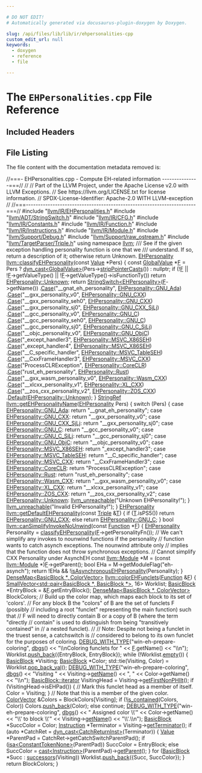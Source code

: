 ```yaml
---

# DO NOT EDIT!
# Automatically generated via docusaurus-plugin-doxygen by Doxygen.

slug: /api/files/lib/lib/ir/ehpersonalities-cpp
custom_edit_url: null
keywords:
  - doxygen
  - reference
  - file

---
```





# The `EHPersonalities.cpp` File Reference

<DoxygenPage pluginConfig={pluginConfig}>



## Included Headers

<IncludesList>
<IncludesListItem
  filePath="llvm/IR/EHPersonalities.h"
  permalink="/docs/api/files/include/include/llvm/include/llvm/ir/ehpersonalities-h"
  isLocal="true" />
<IncludesListItem
  filePath="llvm/ADT/StringSwitch.h"
  permalink="/docs/api/files/include/include/llvm/include/llvm/adt/stringswitch-h"
  isLocal="true" />
<IncludesListItem
  filePath="llvm/IR/CFG.h"
  permalink="/docs/api/files/include/include/llvm/include/llvm/ir/cfg-h"
  isLocal="true" />
<IncludesListItem
  filePath="llvm/IR/Constants.h"
  permalink="/docs/api/files/include/include/llvm/include/llvm/ir/constants-h"
  isLocal="true" />
<IncludesListItem
  filePath="llvm/IR/Function.h"
  permalink="/docs/api/files/include/include/llvm/include/llvm/ir/function-h"
  isLocal="true" />
<IncludesListItem
  filePath="llvm/IR/Instructions.h"
  permalink="/docs/api/files/include/include/llvm/include/llvm/ir/instructions-h"
  isLocal="true" />
<IncludesListItem
  filePath="llvm/IR/Module.h"
  permalink="/docs/api/files/include/include/llvm/include/llvm/ir/module-h"
  isLocal="true" />
<IncludesListItem
  filePath="llvm/Support/Debug.h"
  permalink="/docs/api/files/include/include/llvm/include/llvm/support/debug-h"
  isLocal="true" />
<IncludesListItem
  filePath="llvm/Support/raw_ostream.h"
  permalink="/docs/api/files/include/include/llvm/include/llvm/support/raw-ostream-h"
  isLocal="true" />
<IncludesListItem
  filePath="llvm/TargetParser/Triple.h"
  permalink="/docs/api/files/include/include/llvm/include/llvm/targetparser/triple-h"
  isLocal="true" />
</IncludesList>


## File Listing

The file content with the documentation metadata removed is:

<ProgramListing>

<Link id="l00001" /><CodeLine lineNumber="1"><Highlight kind="comment">//===- EHPersonalities.cpp - Compute EH-related information ---------------===//</Highlight><Highlight kind="normal"></Highlight></CodeLine>
<Link id="l00002" /><CodeLine lineNumber="2"><Highlight kind="normal"></Highlight><Highlight kind="comment">//</Highlight><Highlight kind="normal"></Highlight></CodeLine>
<Link id="l00003" /><CodeLine lineNumber="3"><Highlight kind="normal"></Highlight><Highlight kind="comment">// Part of the LLVM Project, under the Apache License v2.0 with LLVM Exceptions.</Highlight><Highlight kind="normal"></Highlight></CodeLine>
<Link id="l00004" /><CodeLine lineNumber="4"><Highlight kind="normal"></Highlight><Highlight kind="comment">// See https://llvm.org/LICENSE.txt for license information.</Highlight><Highlight kind="normal"></Highlight></CodeLine>
<Link id="l00005" /><CodeLine lineNumber="5"><Highlight kind="normal"></Highlight><Highlight kind="comment">// SPDX-License-Identifier: Apache-2.0 WITH LLVM-exception</Highlight><Highlight kind="normal"></Highlight></CodeLine>
<Link id="l00006" /><CodeLine lineNumber="6"><Highlight kind="normal"></Highlight><Highlight kind="comment">//</Highlight><Highlight kind="normal"></Highlight></CodeLine>
<Link id="l00007" /><CodeLine lineNumber="7"><Highlight kind="normal"></Highlight><Highlight kind="comment">//===----------------------------------------------------------------------===//</Highlight><Highlight kind="normal"></Highlight></CodeLine>
<Link id="l00008" /><CodeLine lineNumber="8"><Highlight kind="normal"></Highlight></CodeLine>
<Link id="l00009" /><CodeLine lineNumber="9"><Highlight kind="normal"></Highlight><Highlight kind="preprocessor">#include &quot;<a href="/docs/api/files/include/include/llvm/include/llvm/ir/ehpersonalities-h">llvm/IR/EHPersonalities.h</a>&quot;</Highlight><Highlight kind="normal"></Highlight></CodeLine>
<Link id="l00010" /><CodeLine lineNumber="10"><Highlight kind="normal"></Highlight><Highlight kind="preprocessor">#include &quot;<a href="/docs/api/files/include/include/llvm/include/llvm/adt/stringswitch-h">llvm/ADT/StringSwitch.h</a>&quot;</Highlight><Highlight kind="normal"></Highlight></CodeLine>
<Link id="l00011" /><CodeLine lineNumber="11"><Highlight kind="normal"></Highlight><Highlight kind="preprocessor">#include &quot;<a href="/docs/api/files/include/include/llvm/include/llvm/ir/cfg-h">llvm/IR/CFG.h</a>&quot;</Highlight><Highlight kind="normal"></Highlight></CodeLine>
<Link id="l00012" /><CodeLine lineNumber="12"><Highlight kind="normal"></Highlight><Highlight kind="preprocessor">#include &quot;<a href="/docs/api/files/include/include/llvm/include/llvm/ir/constants-h">llvm/IR/Constants.h</a>&quot;</Highlight><Highlight kind="normal"></Highlight></CodeLine>
<Link id="l00013" /><CodeLine lineNumber="13"><Highlight kind="normal"></Highlight><Highlight kind="preprocessor">#include &quot;<a href="/docs/api/files/include/include/llvm/include/llvm/ir/function-h">llvm/IR/Function.h</a>&quot;</Highlight><Highlight kind="normal"></Highlight></CodeLine>
<Link id="l00014" /><CodeLine lineNumber="14"><Highlight kind="normal"></Highlight><Highlight kind="preprocessor">#include &quot;<a href="/docs/api/files/include/include/llvm/include/llvm/ir/instructions-h">llvm/IR/Instructions.h</a>&quot;</Highlight><Highlight kind="normal"></Highlight></CodeLine>
<Link id="l00015" /><CodeLine lineNumber="15"><Highlight kind="normal"></Highlight><Highlight kind="preprocessor">#include &quot;<a href="/docs/api/files/include/include/llvm/include/llvm/ir/module-h">llvm/IR/Module.h</a>&quot;</Highlight><Highlight kind="normal"></Highlight></CodeLine>
<Link id="l00016" /><CodeLine lineNumber="16"><Highlight kind="normal"></Highlight><Highlight kind="preprocessor">#include &quot;<a href="/docs/api/files/include/include/llvm/include/llvm/support/debug-h">llvm/Support/Debug.h</a>&quot;</Highlight><Highlight kind="normal"></Highlight></CodeLine>
<Link id="l00017" /><CodeLine lineNumber="17"><Highlight kind="normal"></Highlight><Highlight kind="preprocessor">#include &quot;<a href="/docs/api/files/include/include/llvm/include/llvm/support/raw-ostream-h">llvm/Support/raw&#95;ostream.h</a>&quot;</Highlight><Highlight kind="normal"></Highlight></CodeLine>
<Link id="l00018" /><CodeLine lineNumber="18"><Highlight kind="normal"></Highlight><Highlight kind="preprocessor">#include &quot;<a href="/docs/api/files/include/include/llvm/include/llvm/targetparser/triple-h">llvm/TargetParser/Triple.h</a>&quot;</Highlight><Highlight kind="normal"></Highlight></CodeLine>
<Link id="l00019" /><CodeLine lineNumber="19"><Highlight kind="normal"></Highlight><Highlight kind="keyword">using namespace </Highlight><Highlight kind="normal"><a href="/docs/api/namespaces/llvm">llvm</a>;</Highlight></CodeLine>
<Link id="l00020" /><CodeLine lineNumber="20"><Highlight kind="normal"></Highlight><Highlight kind="comment"></Highlight></CodeLine>
<Link id="l00021" /><CodeLine lineNumber="21"><Highlight kind="comment">/// See if the given exception handling personality function is one that we</Highlight></CodeLine>
<Link id="l00022" /><CodeLine lineNumber="22"><Highlight kind="comment">/// understand.  If so, return a description of it; otherwise return Unknown.</Highlight><Highlight kind="normal"></Highlight></CodeLine>
<Link id="l00023" /><CodeLine lineNumber="23" lineLink="/docs/api/namespaces/llvm/#a8d508f23e2580095561902c39911fb9b"><Highlight kind="normal"><a href="/docs/api/namespaces/llvm/#a5d56157a385f8cd7d3e54ed87da1ba6a">EHPersonality</a> <a href="/docs/api/namespaces/llvm/#a8d508f23e2580095561902c39911fb9b">llvm::classifyEHPersonality</a>(</Highlight><Highlight kind="keyword">const</Highlight><Highlight kind="normal"> <a href="/docs/api/classes/llvm/value">Value</a> &#42;Pers) &#123;</Highlight></CodeLine>
<Link id="l00024" /><CodeLine lineNumber="24"><Highlight kind="normal">  </Highlight><Highlight kind="keyword">const</Highlight><Highlight kind="normal"> <a href="/docs/api/classes/llvm/globalvalue">GlobalValue</a> &#42;<a href="/docs/api/files/lib/lib/support/md5-cpp/#a96d73bbd7af15cb1fc38c3f4a3bd82e9">F</a> =</Highlight></CodeLine>
<Link id="l00025" /><CodeLine lineNumber="25"><Highlight kind="normal">      Pers ? <a href="/docs/api/namespaces/llvm/#a22eeee01734061ac1b31ccd994c49eef">dyn&#95;cast&lt;GlobalValue&gt;</a>(Pers-&gt;<a href="/docs/api/classes/llvm/value/#a966eb231e7d4e572874d2cb49b18faea">stripPointerCasts</a>()) : </Highlight><Highlight kind="keyword">nullptr</Highlight><Highlight kind="normal">;</Highlight></CodeLine>
<Link id="l00026" /><CodeLine lineNumber="26"><Highlight kind="normal">  </Highlight><Highlight kind="keywordflow">if</Highlight><Highlight kind="normal"> (!<a href="/docs/api/files/lib/lib/support/md5-cpp/#a96d73bbd7af15cb1fc38c3f4a3bd82e9">F</a> || !<a href="/docs/api/files/lib/lib/support/md5-cpp/#a96d73bbd7af15cb1fc38c3f4a3bd82e9">F</a>-&gt;getValueType() || !<a href="/docs/api/files/lib/lib/support/md5-cpp/#a96d73bbd7af15cb1fc38c3f4a3bd82e9">F</a>-&gt;getValueType()-&gt;isFunctionTy())</Highlight></CodeLine>
<Link id="l00027" /><CodeLine lineNumber="27"><Highlight kind="normal">    </Highlight><Highlight kind="keywordflow">return</Highlight><Highlight kind="normal"> <a href="/docs/api/namespaces/llvm/#a5d56157a385f8cd7d3e54ed87da1ba6aa88183b946cc5f0e8c96b2e66e1c74a7e">EHPersonality::Unknown</a>;</Highlight></CodeLine>
<Link id="l00028" /><CodeLine lineNumber="28"><Highlight kind="normal">  </Highlight><Highlight kind="keywordflow">return</Highlight><Highlight kind="normal"> <a href="/docs/api/classes/llvm/stringswitch">StringSwitch&lt;EHPersonality&gt;</a>(<a href="/docs/api/files/lib/lib/support/md5-cpp/#a96d73bbd7af15cb1fc38c3f4a3bd82e9">F</a>-&gt;getName())</Highlight></CodeLine>
<Link id="l00029" /><CodeLine lineNumber="29"><Highlight kind="normal">      .<a href="/docs/api/classes/llvm/stringswitch/#a3de12858bdbbd0b3da179d508ff2be75">Case</a>(</Highlight><Highlight kind="stringliteral">&quot;&#95;&#95;gnat&#95;eh&#95;personality&quot;</Highlight><Highlight kind="normal">, <a href="/docs/api/namespaces/llvm/#a5d56157a385f8cd7d3e54ed87da1ba6aa4d1f6c49eb4a44a6cc14725ba0cfe658">EHPersonality::GNU&#95;Ada</a>)</Highlight></CodeLine>
<Link id="l00030" /><CodeLine lineNumber="30"><Highlight kind="normal">      .<a href="/docs/api/classes/llvm/stringswitch/#a3de12858bdbbd0b3da179d508ff2be75">Case</a>(</Highlight><Highlight kind="stringliteral">&quot;&#95;&#95;gxx&#95;personality&#95;v0&quot;</Highlight><Highlight kind="normal">, <a href="/docs/api/namespaces/llvm/#a5d56157a385f8cd7d3e54ed87da1ba6aac19ef91dbd2fa5148e96a750c2b5c4cb">EHPersonality::GNU&#95;CXX</a>)</Highlight></CodeLine>
<Link id="l00031" /><CodeLine lineNumber="31"><Highlight kind="normal">      .<a href="/docs/api/classes/llvm/stringswitch/#a3de12858bdbbd0b3da179d508ff2be75">Case</a>(</Highlight><Highlight kind="stringliteral">&quot;&#95;&#95;gxx&#95;personality&#95;seh0&quot;</Highlight><Highlight kind="normal">, <a href="/docs/api/namespaces/llvm/#a5d56157a385f8cd7d3e54ed87da1ba6aac19ef91dbd2fa5148e96a750c2b5c4cb">EHPersonality::GNU&#95;CXX</a>)</Highlight></CodeLine>
<Link id="l00032" /><CodeLine lineNumber="32"><Highlight kind="normal">      .<a href="/docs/api/classes/llvm/stringswitch/#a3de12858bdbbd0b3da179d508ff2be75">Case</a>(</Highlight><Highlight kind="stringliteral">&quot;&#95;&#95;gxx&#95;personality&#95;sj0&quot;</Highlight><Highlight kind="normal">, <a href="/docs/api/namespaces/llvm/#a5d56157a385f8cd7d3e54ed87da1ba6aa827e35d1ece0eb007816f52f42e87007">EHPersonality::GNU&#95;CXX&#95;SjLj</a>)</Highlight></CodeLine>
<Link id="l00033" /><CodeLine lineNumber="33"><Highlight kind="normal">      .<a href="/docs/api/classes/llvm/stringswitch/#a3de12858bdbbd0b3da179d508ff2be75">Case</a>(</Highlight><Highlight kind="stringliteral">&quot;&#95;&#95;gcc&#95;personality&#95;v0&quot;</Highlight><Highlight kind="normal">, <a href="/docs/api/namespaces/llvm/#a5d56157a385f8cd7d3e54ed87da1ba6aa4c0484152e8ccb276b690a1f664b2480">EHPersonality::GNU&#95;C</a>)</Highlight></CodeLine>
<Link id="l00034" /><CodeLine lineNumber="34"><Highlight kind="normal">      .<a href="/docs/api/classes/llvm/stringswitch/#a3de12858bdbbd0b3da179d508ff2be75">Case</a>(</Highlight><Highlight kind="stringliteral">&quot;&#95;&#95;gcc&#95;personality&#95;seh0&quot;</Highlight><Highlight kind="normal">, <a href="/docs/api/namespaces/llvm/#a5d56157a385f8cd7d3e54ed87da1ba6aa4c0484152e8ccb276b690a1f664b2480">EHPersonality::GNU&#95;C</a>)</Highlight></CodeLine>
<Link id="l00035" /><CodeLine lineNumber="35"><Highlight kind="normal">      .<a href="/docs/api/classes/llvm/stringswitch/#a3de12858bdbbd0b3da179d508ff2be75">Case</a>(</Highlight><Highlight kind="stringliteral">&quot;&#95;&#95;gcc&#95;personality&#95;sj0&quot;</Highlight><Highlight kind="normal">, <a href="/docs/api/namespaces/llvm/#a5d56157a385f8cd7d3e54ed87da1ba6aae83ea70f8c69153f8fb6aed8edc63ce8">EHPersonality::GNU&#95;C&#95;SjLj</a>)</Highlight></CodeLine>
<Link id="l00036" /><CodeLine lineNumber="36"><Highlight kind="normal">      .<a href="/docs/api/classes/llvm/stringswitch/#a3de12858bdbbd0b3da179d508ff2be75">Case</a>(</Highlight><Highlight kind="stringliteral">&quot;&#95;&#95;objc&#95;personality&#95;v0&quot;</Highlight><Highlight kind="normal">, <a href="/docs/api/namespaces/llvm/#a5d56157a385f8cd7d3e54ed87da1ba6aa395fbfe74c30a81fe4f743ba95964c86">EHPersonality::GNU&#95;ObjC</a>)</Highlight></CodeLine>
<Link id="l00037" /><CodeLine lineNumber="37"><Highlight kind="normal">      .<a href="/docs/api/classes/llvm/stringswitch/#a3de12858bdbbd0b3da179d508ff2be75">Case</a>(</Highlight><Highlight kind="stringliteral">&quot;&#95;except&#95;handler3&quot;</Highlight><Highlight kind="normal">, <a href="/docs/api/namespaces/llvm/#a5d56157a385f8cd7d3e54ed87da1ba6aa1d0ce965d5884b3d11d6f26fac012613">EHPersonality::MSVC&#95;X86SEH</a>)</Highlight></CodeLine>
<Link id="l00038" /><CodeLine lineNumber="38"><Highlight kind="normal">      .<a href="/docs/api/classes/llvm/stringswitch/#a3de12858bdbbd0b3da179d508ff2be75">Case</a>(</Highlight><Highlight kind="stringliteral">&quot;&#95;except&#95;handler4&quot;</Highlight><Highlight kind="normal">, <a href="/docs/api/namespaces/llvm/#a5d56157a385f8cd7d3e54ed87da1ba6aa1d0ce965d5884b3d11d6f26fac012613">EHPersonality::MSVC&#95;X86SEH</a>)</Highlight></CodeLine>
<Link id="l00039" /><CodeLine lineNumber="39"><Highlight kind="normal">      .<a href="/docs/api/classes/llvm/stringswitch/#a3de12858bdbbd0b3da179d508ff2be75">Case</a>(</Highlight><Highlight kind="stringliteral">&quot;&#95;&#95;C&#95;specific&#95;handler&quot;</Highlight><Highlight kind="normal">, <a href="/docs/api/namespaces/llvm/#a5d56157a385f8cd7d3e54ed87da1ba6aa5fe2b2d01019e4b6a9828d4b9820a7ce">EHPersonality::MSVC&#95;TableSEH</a>)</Highlight></CodeLine>
<Link id="l00040" /><CodeLine lineNumber="40"><Highlight kind="normal">      .<a href="/docs/api/classes/llvm/stringswitch/#a3de12858bdbbd0b3da179d508ff2be75">Case</a>(</Highlight><Highlight kind="stringliteral">&quot;&#95;&#95;CxxFrameHandler3&quot;</Highlight><Highlight kind="normal">, <a href="/docs/api/namespaces/llvm/#a5d56157a385f8cd7d3e54ed87da1ba6aab34bedfd8d86f0adbefe4ae0e708f428">EHPersonality::MSVC&#95;CXX</a>)</Highlight></CodeLine>
<Link id="l00041" /><CodeLine lineNumber="41"><Highlight kind="normal">      .<a href="/docs/api/classes/llvm/stringswitch/#a3de12858bdbbd0b3da179d508ff2be75">Case</a>(</Highlight><Highlight kind="stringliteral">&quot;ProcessCLRException&quot;</Highlight><Highlight kind="normal">, <a href="/docs/api/namespaces/llvm/#a5d56157a385f8cd7d3e54ed87da1ba6aa05b0e25c98ba4300ca28989a35dab72a">EHPersonality::CoreCLR</a>)</Highlight></CodeLine>
<Link id="l00042" /><CodeLine lineNumber="42"><Highlight kind="normal">      .<a href="/docs/api/classes/llvm/stringswitch/#a3de12858bdbbd0b3da179d508ff2be75">Case</a>(</Highlight><Highlight kind="stringliteral">&quot;rust&#95;eh&#95;personality&quot;</Highlight><Highlight kind="normal">, <a href="/docs/api/namespaces/llvm/#a5d56157a385f8cd7d3e54ed87da1ba6aaf5e265d607cb720058fc166e00083fe8">EHPersonality::Rust</a>)</Highlight></CodeLine>
<Link id="l00043" /><CodeLine lineNumber="43"><Highlight kind="normal">      .<a href="/docs/api/classes/llvm/stringswitch/#a3de12858bdbbd0b3da179d508ff2be75">Case</a>(</Highlight><Highlight kind="stringliteral">&quot;&#95;&#95;gxx&#95;wasm&#95;personality&#95;v0&quot;</Highlight><Highlight kind="normal">, <a href="/docs/api/namespaces/llvm/#a5d56157a385f8cd7d3e54ed87da1ba6aa7939c43653700c52daa7a68a575c3ec5">EHPersonality::Wasm&#95;CXX</a>)</Highlight></CodeLine>
<Link id="l00044" /><CodeLine lineNumber="44"><Highlight kind="normal">      .<a href="/docs/api/classes/llvm/stringswitch/#a3de12858bdbbd0b3da179d508ff2be75">Case</a>(</Highlight><Highlight kind="stringliteral">&quot;&#95;&#95;xlcxx&#95;personality&#95;v1&quot;</Highlight><Highlight kind="normal">, <a href="/docs/api/namespaces/llvm/#a5d56157a385f8cd7d3e54ed87da1ba6aac3cb0fb563149ec44c47b526c7b0a0d2">EHPersonality::XL&#95;CXX</a>)</Highlight></CodeLine>
<Link id="l00045" /><CodeLine lineNumber="45"><Highlight kind="normal">      .<a href="/docs/api/classes/llvm/stringswitch/#a3de12858bdbbd0b3da179d508ff2be75">Case</a>(</Highlight><Highlight kind="stringliteral">&quot;&#95;&#95;zos&#95;cxx&#95;personality&#95;v2&quot;</Highlight><Highlight kind="normal">, <a href="/docs/api/namespaces/llvm/#a5d56157a385f8cd7d3e54ed87da1ba6aae41eac69861c981fbdd0a270668ea387">EHPersonality::ZOS&#95;CXX</a>)</Highlight></CodeLine>
<Link id="l00046" /><CodeLine lineNumber="46"><Highlight kind="normal">      .<a href="/docs/api/classes/llvm/stringswitch/#a7f0e82e8a818ca43926fceb49be81661">Default</a>(<a href="/docs/api/namespaces/llvm/#a5d56157a385f8cd7d3e54ed87da1ba6aa88183b946cc5f0e8c96b2e66e1c74a7e">EHPersonality::Unknown</a>);</Highlight></CodeLine>
<Link id="l00047" /><CodeLine lineNumber="47"><Highlight kind="normal">&#125;</Highlight></CodeLine>
<Link id="l00048" /><CodeLine lineNumber="48"><Highlight kind="normal"></Highlight></CodeLine>
<Link id="l00049" /><CodeLine lineNumber="49" lineLink="/docs/api/namespaces/llvm/#a11830db2d4bbb3726de01e2a70a98327"><Highlight kind="normal"><a href="/docs/api/classes/llvm/stringref">StringRef</a> <a href="/docs/api/namespaces/llvm/#a11830db2d4bbb3726de01e2a70a98327">llvm::getEHPersonalityName</a>(<a href="/docs/api/namespaces/llvm/#a5d56157a385f8cd7d3e54ed87da1ba6a">EHPersonality</a> Pers) &#123;</Highlight></CodeLine>
<Link id="l00050" /><CodeLine lineNumber="50"><Highlight kind="normal">  </Highlight><Highlight kind="keywordflow">switch</Highlight><Highlight kind="normal"> (Pers) &#123;</Highlight></CodeLine>
<Link id="l00051" /><CodeLine lineNumber="51"><Highlight kind="normal">  </Highlight><Highlight kind="keywordflow">case</Highlight><Highlight kind="normal"> <a href="/docs/api/namespaces/llvm/#a5d56157a385f8cd7d3e54ed87da1ba6aa4d1f6c49eb4a44a6cc14725ba0cfe658">EHPersonality::GNU&#95;Ada</a>:</Highlight></CodeLine>
<Link id="l00052" /><CodeLine lineNumber="52"><Highlight kind="normal">    </Highlight><Highlight kind="keywordflow">return</Highlight><Highlight kind="normal"> </Highlight><Highlight kind="stringliteral">&quot;&#95;&#95;gnat&#95;eh&#95;personality&quot;</Highlight><Highlight kind="normal">;</Highlight></CodeLine>
<Link id="l00053" /><CodeLine lineNumber="53"><Highlight kind="normal">  </Highlight><Highlight kind="keywordflow">case</Highlight><Highlight kind="normal"> <a href="/docs/api/namespaces/llvm/#a5d56157a385f8cd7d3e54ed87da1ba6aac19ef91dbd2fa5148e96a750c2b5c4cb">EHPersonality::GNU&#95;CXX</a>:</Highlight></CodeLine>
<Link id="l00054" /><CodeLine lineNumber="54"><Highlight kind="normal">    </Highlight><Highlight kind="keywordflow">return</Highlight><Highlight kind="normal"> </Highlight><Highlight kind="stringliteral">&quot;&#95;&#95;gxx&#95;personality&#95;v0&quot;</Highlight><Highlight kind="normal">;</Highlight></CodeLine>
<Link id="l00055" /><CodeLine lineNumber="55"><Highlight kind="normal">  </Highlight><Highlight kind="keywordflow">case</Highlight><Highlight kind="normal"> <a href="/docs/api/namespaces/llvm/#a5d56157a385f8cd7d3e54ed87da1ba6aa827e35d1ece0eb007816f52f42e87007">EHPersonality::GNU&#95;CXX&#95;SjLj</a>:</Highlight></CodeLine>
<Link id="l00056" /><CodeLine lineNumber="56"><Highlight kind="normal">    </Highlight><Highlight kind="keywordflow">return</Highlight><Highlight kind="normal"> </Highlight><Highlight kind="stringliteral">&quot;&#95;&#95;gxx&#95;personality&#95;sj0&quot;</Highlight><Highlight kind="normal">;</Highlight></CodeLine>
<Link id="l00057" /><CodeLine lineNumber="57"><Highlight kind="normal">  </Highlight><Highlight kind="keywordflow">case</Highlight><Highlight kind="normal"> <a href="/docs/api/namespaces/llvm/#a5d56157a385f8cd7d3e54ed87da1ba6aa4c0484152e8ccb276b690a1f664b2480">EHPersonality::GNU&#95;C</a>:</Highlight></CodeLine>
<Link id="l00058" /><CodeLine lineNumber="58"><Highlight kind="normal">    </Highlight><Highlight kind="keywordflow">return</Highlight><Highlight kind="normal"> </Highlight><Highlight kind="stringliteral">&quot;&#95;&#95;gcc&#95;personality&#95;v0&quot;</Highlight><Highlight kind="normal">;</Highlight></CodeLine>
<Link id="l00059" /><CodeLine lineNumber="59"><Highlight kind="normal">  </Highlight><Highlight kind="keywordflow">case</Highlight><Highlight kind="normal"> <a href="/docs/api/namespaces/llvm/#a5d56157a385f8cd7d3e54ed87da1ba6aae83ea70f8c69153f8fb6aed8edc63ce8">EHPersonality::GNU&#95;C&#95;SjLj</a>:</Highlight></CodeLine>
<Link id="l00060" /><CodeLine lineNumber="60"><Highlight kind="normal">    </Highlight><Highlight kind="keywordflow">return</Highlight><Highlight kind="normal"> </Highlight><Highlight kind="stringliteral">&quot;&#95;&#95;gcc&#95;personality&#95;sj0&quot;</Highlight><Highlight kind="normal">;</Highlight></CodeLine>
<Link id="l00061" /><CodeLine lineNumber="61"><Highlight kind="normal">  </Highlight><Highlight kind="keywordflow">case</Highlight><Highlight kind="normal"> <a href="/docs/api/namespaces/llvm/#a5d56157a385f8cd7d3e54ed87da1ba6aa395fbfe74c30a81fe4f743ba95964c86">EHPersonality::GNU&#95;ObjC</a>:</Highlight></CodeLine>
<Link id="l00062" /><CodeLine lineNumber="62"><Highlight kind="normal">    </Highlight><Highlight kind="keywordflow">return</Highlight><Highlight kind="normal"> </Highlight><Highlight kind="stringliteral">&quot;&#95;&#95;objc&#95;personality&#95;v0&quot;</Highlight><Highlight kind="normal">;</Highlight></CodeLine>
<Link id="l00063" /><CodeLine lineNumber="63"><Highlight kind="normal">  </Highlight><Highlight kind="keywordflow">case</Highlight><Highlight kind="normal"> <a href="/docs/api/namespaces/llvm/#a5d56157a385f8cd7d3e54ed87da1ba6aa1d0ce965d5884b3d11d6f26fac012613">EHPersonality::MSVC&#95;X86SEH</a>:</Highlight></CodeLine>
<Link id="l00064" /><CodeLine lineNumber="64"><Highlight kind="normal">    </Highlight><Highlight kind="keywordflow">return</Highlight><Highlight kind="normal"> </Highlight><Highlight kind="stringliteral">&quot;&#95;except&#95;handler3&quot;</Highlight><Highlight kind="normal">;</Highlight></CodeLine>
<Link id="l00065" /><CodeLine lineNumber="65"><Highlight kind="normal">  </Highlight><Highlight kind="keywordflow">case</Highlight><Highlight kind="normal"> <a href="/docs/api/namespaces/llvm/#a5d56157a385f8cd7d3e54ed87da1ba6aa5fe2b2d01019e4b6a9828d4b9820a7ce">EHPersonality::MSVC&#95;TableSEH</a>:</Highlight></CodeLine>
<Link id="l00066" /><CodeLine lineNumber="66"><Highlight kind="normal">    </Highlight><Highlight kind="keywordflow">return</Highlight><Highlight kind="normal"> </Highlight><Highlight kind="stringliteral">&quot;&#95;&#95;C&#95;specific&#95;handler&quot;</Highlight><Highlight kind="normal">;</Highlight></CodeLine>
<Link id="l00067" /><CodeLine lineNumber="67"><Highlight kind="normal">  </Highlight><Highlight kind="keywordflow">case</Highlight><Highlight kind="normal"> <a href="/docs/api/namespaces/llvm/#a5d56157a385f8cd7d3e54ed87da1ba6aab34bedfd8d86f0adbefe4ae0e708f428">EHPersonality::MSVC&#95;CXX</a>:</Highlight></CodeLine>
<Link id="l00068" /><CodeLine lineNumber="68"><Highlight kind="normal">    </Highlight><Highlight kind="keywordflow">return</Highlight><Highlight kind="normal"> </Highlight><Highlight kind="stringliteral">&quot;&#95;&#95;CxxFrameHandler3&quot;</Highlight><Highlight kind="normal">;</Highlight></CodeLine>
<Link id="l00069" /><CodeLine lineNumber="69"><Highlight kind="normal">  </Highlight><Highlight kind="keywordflow">case</Highlight><Highlight kind="normal"> <a href="/docs/api/namespaces/llvm/#a5d56157a385f8cd7d3e54ed87da1ba6aa05b0e25c98ba4300ca28989a35dab72a">EHPersonality::CoreCLR</a>:</Highlight></CodeLine>
<Link id="l00070" /><CodeLine lineNumber="70"><Highlight kind="normal">    </Highlight><Highlight kind="keywordflow">return</Highlight><Highlight kind="normal"> </Highlight><Highlight kind="stringliteral">&quot;ProcessCLRException&quot;</Highlight><Highlight kind="normal">;</Highlight></CodeLine>
<Link id="l00071" /><CodeLine lineNumber="71"><Highlight kind="normal">  </Highlight><Highlight kind="keywordflow">case</Highlight><Highlight kind="normal"> <a href="/docs/api/namespaces/llvm/#a5d56157a385f8cd7d3e54ed87da1ba6aaf5e265d607cb720058fc166e00083fe8">EHPersonality::Rust</a>:</Highlight></CodeLine>
<Link id="l00072" /><CodeLine lineNumber="72"><Highlight kind="normal">    </Highlight><Highlight kind="keywordflow">return</Highlight><Highlight kind="normal"> </Highlight><Highlight kind="stringliteral">&quot;rust&#95;eh&#95;personality&quot;</Highlight><Highlight kind="normal">;</Highlight></CodeLine>
<Link id="l00073" /><CodeLine lineNumber="73"><Highlight kind="normal">  </Highlight><Highlight kind="keywordflow">case</Highlight><Highlight kind="normal"> <a href="/docs/api/namespaces/llvm/#a5d56157a385f8cd7d3e54ed87da1ba6aa7939c43653700c52daa7a68a575c3ec5">EHPersonality::Wasm&#95;CXX</a>:</Highlight></CodeLine>
<Link id="l00074" /><CodeLine lineNumber="74"><Highlight kind="normal">    </Highlight><Highlight kind="keywordflow">return</Highlight><Highlight kind="normal"> </Highlight><Highlight kind="stringliteral">&quot;&#95;&#95;gxx&#95;wasm&#95;personality&#95;v0&quot;</Highlight><Highlight kind="normal">;</Highlight></CodeLine>
<Link id="l00075" /><CodeLine lineNumber="75"><Highlight kind="normal">  </Highlight><Highlight kind="keywordflow">case</Highlight><Highlight kind="normal"> <a href="/docs/api/namespaces/llvm/#a5d56157a385f8cd7d3e54ed87da1ba6aac3cb0fb563149ec44c47b526c7b0a0d2">EHPersonality::XL&#95;CXX</a>:</Highlight></CodeLine>
<Link id="l00076" /><CodeLine lineNumber="76"><Highlight kind="normal">    </Highlight><Highlight kind="keywordflow">return</Highlight><Highlight kind="normal"> </Highlight><Highlight kind="stringliteral">&quot;&#95;&#95;xlcxx&#95;personality&#95;v1&quot;</Highlight><Highlight kind="normal">;</Highlight></CodeLine>
<Link id="l00077" /><CodeLine lineNumber="77"><Highlight kind="normal">  </Highlight><Highlight kind="keywordflow">case</Highlight><Highlight kind="normal"> <a href="/docs/api/namespaces/llvm/#a5d56157a385f8cd7d3e54ed87da1ba6aae41eac69861c981fbdd0a270668ea387">EHPersonality::ZOS&#95;CXX</a>:</Highlight></CodeLine>
<Link id="l00078" /><CodeLine lineNumber="78"><Highlight kind="normal">    </Highlight><Highlight kind="keywordflow">return</Highlight><Highlight kind="normal"> </Highlight><Highlight kind="stringliteral">&quot;&#95;&#95;zos&#95;cxx&#95;personality&#95;v2&quot;</Highlight><Highlight kind="normal">;</Highlight></CodeLine>
<Link id="l00079" /><CodeLine lineNumber="79"><Highlight kind="normal">  </Highlight><Highlight kind="keywordflow">case</Highlight><Highlight kind="normal"> <a href="/docs/api/namespaces/llvm/#a5d56157a385f8cd7d3e54ed87da1ba6aa88183b946cc5f0e8c96b2e66e1c74a7e">EHPersonality::Unknown</a>:</Highlight></CodeLine>
<Link id="l00080" /><CodeLine lineNumber="80"><Highlight kind="normal">    <a href="/docs/api/files/include/include/llvm/include/llvm/support/errorhandling-h/#ace243f5c25697a1107cce46626b3dc94">llvm&#95;unreachable</a>(</Highlight><Highlight kind="stringliteral">&quot;Unknown EHPersonality!&quot;</Highlight><Highlight kind="normal">);</Highlight></CodeLine>
<Link id="l00081" /><CodeLine lineNumber="81"><Highlight kind="normal">  &#125;</Highlight></CodeLine>
<Link id="l00082" /><CodeLine lineNumber="82"><Highlight kind="normal"></Highlight></CodeLine>
<Link id="l00083" /><CodeLine lineNumber="83"><Highlight kind="normal">  <a href="/docs/api/files/include/include/llvm/include/llvm/support/errorhandling-h/#ace243f5c25697a1107cce46626b3dc94">llvm&#95;unreachable</a>(</Highlight><Highlight kind="stringliteral">&quot;Invalid EHPersonality!&quot;</Highlight><Highlight kind="normal">);</Highlight></CodeLine>
<Link id="l00084" /><CodeLine lineNumber="84"><Highlight kind="normal">&#125;</Highlight></CodeLine>
<Link id="l00085" /><CodeLine lineNumber="85"><Highlight kind="normal"></Highlight></CodeLine>
<Link id="l00086" /><CodeLine lineNumber="86" lineLink="/docs/api/namespaces/llvm/#ad56151fe47716e1a360ae37d12249ae9"><Highlight kind="normal"><a href="/docs/api/namespaces/llvm/#a5d56157a385f8cd7d3e54ed87da1ba6a">EHPersonality</a> <a href="/docs/api/namespaces/llvm/#ad56151fe47716e1a360ae37d12249ae9">llvm::getDefaultEHPersonality</a>(</Highlight><Highlight kind="keyword">const</Highlight><Highlight kind="normal"> <a href="/docs/api/classes/llvm/triple">Triple</a> &amp;<a href="/docs/api/files/lib/lib/target/lib/target/mips/mips16isellowering-cpp/#a0acb682b8260ab1c60b918599864e2e5">T</a>) &#123;</Highlight></CodeLine>
<Link id="l00087" /><CodeLine lineNumber="87"><Highlight kind="normal">  </Highlight><Highlight kind="keywordflow">if</Highlight><Highlight kind="normal"> (<a href="/docs/api/files/lib/lib/target/lib/target/mips/mips16isellowering-cpp/#a0acb682b8260ab1c60b918599864e2e5">T</a>.isPS5())</Highlight></CodeLine>
<Link id="l00088" /><CodeLine lineNumber="88"><Highlight kind="normal">    </Highlight><Highlight kind="keywordflow">return</Highlight><Highlight kind="normal"> <a href="/docs/api/namespaces/llvm/#a5d56157a385f8cd7d3e54ed87da1ba6aac19ef91dbd2fa5148e96a750c2b5c4cb">EHPersonality::GNU&#95;CXX</a>;</Highlight></CodeLine>
<Link id="l00089" /><CodeLine lineNumber="89"><Highlight kind="normal">  </Highlight><Highlight kind="keywordflow">else</Highlight><Highlight kind="normal"></Highlight></CodeLine>
<Link id="l00090" /><CodeLine lineNumber="90"><Highlight kind="normal">    </Highlight><Highlight kind="keywordflow">return</Highlight><Highlight kind="normal"> <a href="/docs/api/namespaces/llvm/#a5d56157a385f8cd7d3e54ed87da1ba6aa4c0484152e8ccb276b690a1f664b2480">EHPersonality::GNU&#95;C</a>;</Highlight></CodeLine>
<Link id="l00091" /><CodeLine lineNumber="91"><Highlight kind="normal">&#125;</Highlight></CodeLine>
<Link id="l00092" /><CodeLine lineNumber="92"><Highlight kind="normal"></Highlight></CodeLine>
<Link id="l00093" /><CodeLine lineNumber="93" lineLink="/docs/api/namespaces/llvm/#a57f0e4faf4e39fa79daf9de35b1c7244"><Highlight kind="normal"></Highlight><Highlight kind="keywordtype">bool</Highlight><Highlight kind="normal"> <a href="/docs/api/namespaces/llvm/#a57f0e4faf4e39fa79daf9de35b1c7244">llvm::canSimplifyInvokeNoUnwind</a>(</Highlight><Highlight kind="keyword">const</Highlight><Highlight kind="normal"> <a href="/docs/api/classes/llvm/function">Function</a> &#42;<a href="/docs/api/files/lib/lib/support/md5-cpp/#a96d73bbd7af15cb1fc38c3f4a3bd82e9">F</a>) &#123;</Highlight></CodeLine>
<Link id="l00094" /><CodeLine lineNumber="94"><Highlight kind="normal">  <a href="/docs/api/namespaces/llvm/#a5d56157a385f8cd7d3e54ed87da1ba6a">EHPersonality</a> Personality = <a href="/docs/api/namespaces/llvm/#a8d508f23e2580095561902c39911fb9b">classifyEHPersonality</a>(<a href="/docs/api/files/lib/lib/support/md5-cpp/#a96d73bbd7af15cb1fc38c3f4a3bd82e9">F</a>-&gt;getPersonalityFn());</Highlight></CodeLine>
<Link id="l00095" /><CodeLine lineNumber="95"><Highlight kind="normal">  </Highlight><Highlight kind="comment">// We can&#39;t simplify any invokes to nounwind functions if the personality</Highlight><Highlight kind="normal"></Highlight></CodeLine>
<Link id="l00096" /><CodeLine lineNumber="96"><Highlight kind="normal">  </Highlight><Highlight kind="comment">// function wants to catch asynch exceptions.  The nounwind attribute only</Highlight><Highlight kind="normal"></Highlight></CodeLine>
<Link id="l00097" /><CodeLine lineNumber="97"><Highlight kind="normal">  </Highlight><Highlight kind="comment">// implies that the function does not throw synchronous exceptions.</Highlight><Highlight kind="normal"></Highlight></CodeLine>
<Link id="l00098" /><CodeLine lineNumber="98"><Highlight kind="normal"></Highlight></CodeLine>
<Link id="l00099" /><CodeLine lineNumber="99"><Highlight kind="normal">  </Highlight><Highlight kind="comment">// Cannot simplify CXX Personality under AsynchEH</Highlight><Highlight kind="normal"></Highlight></CodeLine>
<Link id="l00100" /><CodeLine lineNumber="100"><Highlight kind="normal">  </Highlight><Highlight kind="keyword">const</Highlight><Highlight kind="normal"> <a href="/docs/api/classes/llvm/module">llvm::Module</a> &#42;M = (</Highlight><Highlight kind="keyword">const</Highlight><Highlight kind="normal"> <a href="/docs/api/classes/llvm/module">llvm::Module</a> &#42;)<a href="/docs/api/files/lib/lib/support/md5-cpp/#a96d73bbd7af15cb1fc38c3f4a3bd82e9">F</a>-&gt;getParent();</Highlight></CodeLine>
<Link id="l00101" /><CodeLine lineNumber="101"><Highlight kind="normal">  </Highlight><Highlight kind="keywordtype">bool</Highlight><Highlight kind="normal"> EHa = M-&gt;getModuleFlag(</Highlight><Highlight kind="stringliteral">&quot;eh-asynch&quot;</Highlight><Highlight kind="normal">);</Highlight></CodeLine>
<Link id="l00102" /><CodeLine lineNumber="102"><Highlight kind="normal">  </Highlight><Highlight kind="keywordflow">return</Highlight><Highlight kind="normal"> !EHa &amp;&amp; !<a href="/docs/api/namespaces/llvm/#ab9c9fb92464f96c0e0f326d624e82eab">isAsynchronousEHPersonality</a>(Personality);</Highlight></CodeLine>
<Link id="l00103" /><CodeLine lineNumber="103"><Highlight kind="normal">&#125;</Highlight></CodeLine>
<Link id="l00104" /><CodeLine lineNumber="104"><Highlight kind="normal"></Highlight></CodeLine>
<Link id="l00105" /><CodeLine lineNumber="105" lineLink="/docs/api/namespaces/llvm/#a3a3a97fed79c86bf242b0f090e1cb2e6"><Highlight kind="normal"><a href="/docs/api/classes/llvm/densemap">DenseMap&lt;BasicBlock &#42;, ColorVector&gt;</a> <a href="/docs/api/namespaces/llvm/#a3a3a97fed79c86bf242b0f090e1cb2e6">llvm::colorEHFunclets</a>(<a href="/docs/api/classes/llvm/function">Function</a> &amp;<a href="/docs/api/files/lib/lib/support/md5-cpp/#a96d73bbd7af15cb1fc38c3f4a3bd82e9">F</a>) &#123;</Highlight></CodeLine>
<Link id="l00106" /><CodeLine lineNumber="106"><Highlight kind="normal">  <a href="/docs/api/classes/llvm/smallvector">SmallVector&lt;std::pair&lt;BasicBlock &#42;, BasicBlock &#42;&gt;</a>, 16&gt; Worklist;</Highlight></CodeLine>
<Link id="l00107" /><CodeLine lineNumber="107"><Highlight kind="normal">  <a href="/docs/api/classes/llvm/basicblock">BasicBlock</a> &#42;EntryBlock = &amp;<a href="/docs/api/files/lib/lib/support/md5-cpp/#a96d73bbd7af15cb1fc38c3f4a3bd82e9">F</a>.getEntryBlock();</Highlight></CodeLine>
<Link id="l00108" /><CodeLine lineNumber="108"><Highlight kind="normal">  <a href="/docs/api/classes/llvm/densemap">DenseMap&lt;BasicBlock &#42;, ColorVector&gt;</a> BlockColors;</Highlight></CodeLine>
<Link id="l00109" /><CodeLine lineNumber="109"><Highlight kind="normal"></Highlight></CodeLine>
<Link id="l00110" /><CodeLine lineNumber="110"><Highlight kind="normal">  </Highlight><Highlight kind="comment">// Build up the color map, which maps each block to its set of &#39;colors&#39;.</Highlight><Highlight kind="normal"></Highlight></CodeLine>
<Link id="l00111" /><CodeLine lineNumber="111"><Highlight kind="normal">  </Highlight><Highlight kind="comment">// For any block B the &quot;colors&quot; of B are the set of funclets F (possibly</Highlight><Highlight kind="normal"></Highlight></CodeLine>
<Link id="l00112" /><CodeLine lineNumber="112"><Highlight kind="normal">  </Highlight><Highlight kind="comment">// including a root &quot;funclet&quot; representing the main function) such that</Highlight><Highlight kind="normal"></Highlight></CodeLine>
<Link id="l00113" /><CodeLine lineNumber="113"><Highlight kind="normal">  </Highlight><Highlight kind="comment">// F will need to directly contain B or a copy of B (where the term &quot;directly</Highlight><Highlight kind="normal"></Highlight></CodeLine>
<Link id="l00114" /><CodeLine lineNumber="114"><Highlight kind="normal">  </Highlight><Highlight kind="comment">// contain&quot; is used to distinguish from being &quot;transitively contained&quot; in</Highlight><Highlight kind="normal"></Highlight></CodeLine>
<Link id="l00115" /><CodeLine lineNumber="115"><Highlight kind="normal">  </Highlight><Highlight kind="comment">// a nested funclet).</Highlight><Highlight kind="normal"></Highlight></CodeLine>
<Link id="l00116" /><CodeLine lineNumber="116"><Highlight kind="normal">  </Highlight><Highlight kind="comment">//</Highlight><Highlight kind="normal"></Highlight></CodeLine>
<Link id="l00117" /><CodeLine lineNumber="117"><Highlight kind="normal">  </Highlight><Highlight kind="comment">// Note: Despite not being a funclet in the truest sense, a catchswitch is</Highlight><Highlight kind="normal"></Highlight></CodeLine>
<Link id="l00118" /><CodeLine lineNumber="118"><Highlight kind="normal">  </Highlight><Highlight kind="comment">// considered to belong to its own funclet for the purposes of coloring.</Highlight><Highlight kind="normal"></Highlight></CodeLine>
<Link id="l00119" /><CodeLine lineNumber="119"><Highlight kind="normal"></Highlight></CodeLine>
<Link id="l00120" /><CodeLine lineNumber="120"><Highlight kind="normal">  <a href="/docs/api/files/include/include/llvm/include/llvm/support/debug-h/#a3fcdc9f30e5e8b9ea4da99868a8ae4a9">DEBUG&#95;WITH&#95;TYPE</a>(</Highlight><Highlight kind="stringliteral">&quot;win-eh-prepare-coloring&quot;</Highlight><Highlight kind="normal">,</Highlight></CodeLine>
<Link id="l00121" /><CodeLine lineNumber="121"><Highlight kind="normal">                  <a href="/docs/api/namespaces/llvm/#a7c46c742c31be54870e2038048e6b391">dbgs</a>() &lt;&lt; </Highlight><Highlight kind="stringliteral">&quot;\\nColoring funclets for &quot;</Highlight><Highlight kind="normal"> &lt;&lt; <a href="/docs/api/files/lib/lib/support/md5-cpp/#a96d73bbd7af15cb1fc38c3f4a3bd82e9">F</a>.getName() &lt;&lt; </Highlight><Highlight kind="stringliteral">&quot;\\n&quot;</Highlight><Highlight kind="normal">);</Highlight></CodeLine>
<Link id="l00122" /><CodeLine lineNumber="122"><Highlight kind="normal"></Highlight></CodeLine>
<Link id="l00123" /><CodeLine lineNumber="123"><Highlight kind="normal">  Worklist.<a href="/docs/api/classes/llvm/smallvectortemplatebase/#af42bfbc067df27c19ee2fc859df58799">push&#95;back</a>(&#123;EntryBlock, EntryBlock&#125;);</Highlight></CodeLine>
<Link id="l00124" /><CodeLine lineNumber="124"><Highlight kind="normal"></Highlight></CodeLine>
<Link id="l00125" /><CodeLine lineNumber="125"><Highlight kind="normal">  </Highlight><Highlight kind="keywordflow">while</Highlight><Highlight kind="normal"> (!Worklist.<a href="/docs/api/classes/llvm/smallvectortemplatecommon/#ad9a3c7bc26b130377bbafc170b5f88a2">empty</a>()) &#123;</Highlight></CodeLine>
<Link id="l00126" /><CodeLine lineNumber="126"><Highlight kind="normal">    <a href="/docs/api/classes/llvm/basicblock">BasicBlock</a> &#42;Visiting;</Highlight></CodeLine>
<Link id="l00127" /><CodeLine lineNumber="127"><Highlight kind="normal">    <a href="/docs/api/classes/llvm/basicblock">BasicBlock</a> &#42;Color;</Highlight></CodeLine>
<Link id="l00128" /><CodeLine lineNumber="128"><Highlight kind="normal">    std::tie(Visiting, Color) = Worklist.<a href="/docs/api/classes/llvm/smallvectorimpl/#a0c8ffe664a36e30d49c84d0aded2fe08">pop&#95;back&#95;val</a>();</Highlight></CodeLine>
<Link id="l00129" /><CodeLine lineNumber="129"><Highlight kind="normal">    <a href="/docs/api/files/include/include/llvm/include/llvm/support/debug-h/#a3fcdc9f30e5e8b9ea4da99868a8ae4a9">DEBUG&#95;WITH&#95;TYPE</a>(</Highlight><Highlight kind="stringliteral">&quot;win-eh-prepare-coloring&quot;</Highlight><Highlight kind="normal">,</Highlight></CodeLine>
<Link id="l00130" /><CodeLine lineNumber="130"><Highlight kind="normal">                    <a href="/docs/api/namespaces/llvm/#a7c46c742c31be54870e2038048e6b391">dbgs</a>() &lt;&lt; </Highlight><Highlight kind="stringliteral">&quot;Visiting &quot;</Highlight><Highlight kind="normal"> &lt;&lt; Visiting-&gt;<a href="/docs/api/classes/llvm/value/#adb5c319f5905c1d3ca9eb5df546388c5">getName</a>() &lt;&lt; </Highlight><Highlight kind="stringliteral">&quot;, &quot;</Highlight><Highlight kind="normal"></Highlight></CodeLine>
<Link id="l00131" /><CodeLine lineNumber="131"><Highlight kind="normal">                           &lt;&lt; Color-&gt;getName() &lt;&lt; </Highlight><Highlight kind="stringliteral">&quot;\\n&quot;</Highlight><Highlight kind="normal">);</Highlight></CodeLine>
<Link id="l00132" /><CodeLine lineNumber="132"><Highlight kind="normal">    <a href="/docs/api/classes/llvm/basicblock/#a98c0a84a5dfa8bce341c829709f171e5">BasicBlock::iterator</a> VisitingHead = Visiting-&gt;<a href="/docs/api/classes/llvm/basicblock/#a362b5e6097732cbc0d2fb555a1f73400">getFirstNonPHIIt</a>();</Highlight></CodeLine>
<Link id="l00133" /><CodeLine lineNumber="133"><Highlight kind="normal">    </Highlight><Highlight kind="keywordflow">if</Highlight><Highlight kind="normal"> (VisitingHead-&gt;isEHPad()) &#123;</Highlight></CodeLine>
<Link id="l00134" /><CodeLine lineNumber="134"><Highlight kind="normal">      </Highlight><Highlight kind="comment">// Mark this funclet head as a member of itself.</Highlight><Highlight kind="normal"></Highlight></CodeLine>
<Link id="l00135" /><CodeLine lineNumber="135"><Highlight kind="normal">      Color = Visiting;</Highlight></CodeLine>
<Link id="l00136" /><CodeLine lineNumber="136"><Highlight kind="normal">    &#125;</Highlight></CodeLine>
<Link id="l00137" /><CodeLine lineNumber="137"><Highlight kind="normal">    </Highlight><Highlight kind="comment">// Note that this is a member of the given color.</Highlight><Highlight kind="normal"></Highlight></CodeLine>
<Link id="l00138" /><CodeLine lineNumber="138"><Highlight kind="normal">    <a href="/docs/api/namespaces/llvm/#ac16c24df0637600996c9c6081da170a2">ColorVector</a> &amp;Colors = BlockColors&#91;Visiting&#93;;</Highlight></CodeLine>
<Link id="l00139" /><CodeLine lineNumber="139"><Highlight kind="normal">    </Highlight><Highlight kind="keywordflow">if</Highlight><Highlight kind="normal"> (!<a href="/docs/api/namespaces/llvm/#acd1cd968cb420c82d70926920fcdc7d7">is&#95;contained</a>(Colors, Color))</Highlight></CodeLine>
<Link id="l00140" /><CodeLine lineNumber="140"><Highlight kind="normal">      Colors.<a href="/docs/api/classes/llvm/tinyptrvector/#a1437e12220a4cd03b10656dcb607c642">push&#95;back</a>(Color);</Highlight></CodeLine>
<Link id="l00141" /><CodeLine lineNumber="141"><Highlight kind="normal">    </Highlight><Highlight kind="keywordflow">else</Highlight><Highlight kind="normal"></Highlight></CodeLine>
<Link id="l00142" /><CodeLine lineNumber="142"><Highlight kind="normal">      </Highlight><Highlight kind="keywordflow">continue</Highlight><Highlight kind="normal">;</Highlight></CodeLine>
<Link id="l00143" /><CodeLine lineNumber="143"><Highlight kind="normal"></Highlight></CodeLine>
<Link id="l00144" /><CodeLine lineNumber="144"><Highlight kind="normal">    <a href="/docs/api/files/include/include/llvm/include/llvm/support/debug-h/#a3fcdc9f30e5e8b9ea4da99868a8ae4a9">DEBUG&#95;WITH&#95;TYPE</a>(</Highlight><Highlight kind="stringliteral">&quot;win-eh-prepare-coloring&quot;</Highlight><Highlight kind="normal">,</Highlight></CodeLine>
<Link id="l00145" /><CodeLine lineNumber="145"><Highlight kind="normal">                    <a href="/docs/api/namespaces/llvm/#a7c46c742c31be54870e2038048e6b391">dbgs</a>() &lt;&lt; </Highlight><Highlight kind="stringliteral">&quot;  Assigned color \\&#39;&quot;</Highlight><Highlight kind="normal"> &lt;&lt; Color-&gt;getName()</Highlight></CodeLine>
<Link id="l00146" /><CodeLine lineNumber="146"><Highlight kind="normal">                           &lt;&lt; </Highlight><Highlight kind="stringliteral">&quot;\\&#39; to block \\&#39;&quot;</Highlight><Highlight kind="normal"> &lt;&lt; Visiting-&gt;<a href="/docs/api/classes/llvm/value/#adb5c319f5905c1d3ca9eb5df546388c5">getName</a>()</Highlight></CodeLine>
<Link id="l00147" /><CodeLine lineNumber="147"><Highlight kind="normal">                           &lt;&lt; </Highlight><Highlight kind="stringliteral">&quot;\\&#39;.\\n&quot;</Highlight><Highlight kind="normal">);</Highlight></CodeLine>
<Link id="l00148" /><CodeLine lineNumber="148"><Highlight kind="normal"></Highlight></CodeLine>
<Link id="l00149" /><CodeLine lineNumber="149"><Highlight kind="normal">    <a href="/docs/api/classes/llvm/basicblock">BasicBlock</a> &#42;SuccColor = Color;</Highlight></CodeLine>
<Link id="l00150" /><CodeLine lineNumber="150"><Highlight kind="normal">    <a href="/docs/api/classes/llvm/instruction">Instruction</a> &#42;Terminator = Visiting-&gt;<a href="/docs/api/classes/llvm/basicblock/#aef9e9fcf4c5dfce90276ca16d91b8e46">getTerminator</a>();</Highlight></CodeLine>
<Link id="l00151" /><CodeLine lineNumber="151"><Highlight kind="normal">    </Highlight><Highlight kind="keywordflow">if</Highlight><Highlight kind="normal"> (</Highlight><Highlight kind="keyword">auto</Highlight><Highlight kind="normal"> &#42;CatchRet = <a href="/docs/api/namespaces/llvm/#a22eeee01734061ac1b31ccd994c49eef">dyn&#95;cast&lt;CatchReturnInst&gt;</a>(Terminator)) &#123;</Highlight></CodeLine>
<Link id="l00152" /><CodeLine lineNumber="152"><Highlight kind="normal">      <a href="/docs/api/classes/llvm/value">Value</a> &#42;ParentPad = CatchRet-&gt;getCatchSwitchParentPad();</Highlight></CodeLine>
<Link id="l00153" /><CodeLine lineNumber="153"><Highlight kind="normal">      </Highlight><Highlight kind="keywordflow">if</Highlight><Highlight kind="normal"> (<a href="/docs/api/namespaces/llvm/#a92ca992e52dddc420f4b069cae06dfbe">isa&lt;ConstantTokenNone&gt;</a>(ParentPad))</Highlight></CodeLine>
<Link id="l00154" /><CodeLine lineNumber="154"><Highlight kind="normal">        SuccColor = EntryBlock;</Highlight></CodeLine>
<Link id="l00155" /><CodeLine lineNumber="155"><Highlight kind="normal">      </Highlight><Highlight kind="keywordflow">else</Highlight><Highlight kind="normal"></Highlight></CodeLine>
<Link id="l00156" /><CodeLine lineNumber="156"><Highlight kind="normal">        SuccColor = <a href="/docs/api/namespaces/llvm/#ac4fc845f5ed92de63cd4474f128f5fc5">cast&lt;Instruction&gt;</a>(ParentPad)-&gt;<a href="/docs/api/classes/llvm/basicblock/#a1b4bf7c97cdc8159fd73d48063f0b250">getParent</a>();</Highlight></CodeLine>
<Link id="l00157" /><CodeLine lineNumber="157"><Highlight kind="normal">    &#125;</Highlight></CodeLine>
<Link id="l00158" /><CodeLine lineNumber="158"><Highlight kind="normal"></Highlight></CodeLine>
<Link id="l00159" /><CodeLine lineNumber="159"><Highlight kind="normal">    </Highlight><Highlight kind="keywordflow">for</Highlight><Highlight kind="normal"> (<a href="/docs/api/classes/llvm/basicblock">BasicBlock</a> &#42;Succ : <a href="/docs/api/namespaces/llvm/#a26e2a938b431eaa6eca2beaa96410c9d">successors</a>(Visiting))</Highlight></CodeLine>
<Link id="l00160" /><CodeLine lineNumber="160"><Highlight kind="normal">      Worklist.<a href="/docs/api/classes/llvm/smallvectortemplatebase/#af42bfbc067df27c19ee2fc859df58799">push&#95;back</a>(&#123;Succ, SuccColor&#125;);</Highlight></CodeLine>
<Link id="l00161" /><CodeLine lineNumber="161"><Highlight kind="normal">  &#125;</Highlight></CodeLine>
<Link id="l00162" /><CodeLine lineNumber="162"><Highlight kind="normal">  </Highlight><Highlight kind="keywordflow">return</Highlight><Highlight kind="normal"> BlockColors;</Highlight></CodeLine>
<Link id="l00163" /><CodeLine lineNumber="163"><Highlight kind="normal">&#125;</Highlight></CodeLine>

</ProgramListing>


</DoxygenPage>
